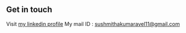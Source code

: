 ## Get in touch

Visit [my linkedin profile](https://www.linkedin.com/in/sushmithask1109/)
My mail ID : sushmithakumaravel11@gmail.com
